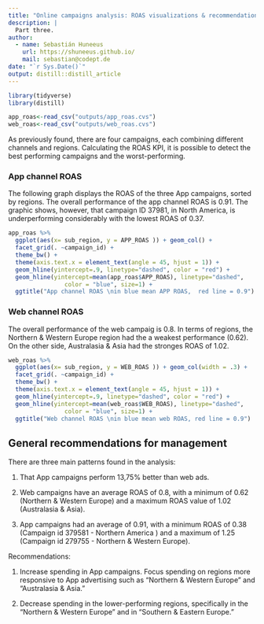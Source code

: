 ```yaml
---
title: "Online campaigns analysis: ROAS visualizations & recommendations "
description: |
  Part three.
author:
  - name: Sebastián Huneeus
    url: https://shuneeus.github.io/
    mail: sebastian@codept.de
date: "`r Sys.Date()`"
output: distill::distill_article
---
```



```r
library(tidyverse)
library(distill)
```


```r
app_roas<-read_csv("outputs/app_roas.cvs")
web_roas<-read_csv("outputs/web_roas.cvs")
```


As previously found, there are four campaigns, each combining different channels and regions. Calculating the ROAS KPI, it is possible to detect the best performing campaigns and the worst-performing. 



### App channel ROAS

The following graph displays the ROAS of the three App campaigns, sorted by regions. The overall performance of the app channel ROAS is 0.91. The graphic shows, however, that campaign ID 37981,  in North America, is underperforming considerably with the lowest ROAS of 0.37.   

```r
app_roas %>% 
  ggplot(aes(x= sub_region, y = APP_ROAS )) + geom_col() +
  facet_grid(. ~campaign_id) + 
  theme_bw() +
  theme(axis.text.x = element_text(angle = 45, hjust = 1)) + 
  geom_hline(yintercept=.9, linetype="dashed", color = "red") +
  geom_hline(yintercept=mean(app_roas$APP_ROAS), linetype="dashed", 
                color = "blue", size=1) + 
  ggtitle("App channel ROAS \nin blue mean APP ROAS,  red line = 0.9")
```


### Web channel ROAS

The overall performance of the web campaig is 0.8. In terms of regions, the Northern & Western Europe region had the a weakest performance (0.62). On the other side, Australasia & Asia had the stronges ROAS of 1.02. 


```r
web_roas %>% 
  ggplot(aes(x= sub_region, y = WEB_ROAS )) + geom_col(width = .3) +
  facet_grid(. ~campaign_id) + 
  theme_bw() +
  theme(axis.text.x = element_text(angle = 45, hjust = 1)) + 
  geom_hline(yintercept=.9, linetype="dashed", color = "red") +
  geom_hline(yintercept=mean(web_roas$WEB_ROAS), linetype="dashed", 
                color = "blue", size=1) + 
  ggtitle("Web channel ROAS \nin blue mean web ROAS, red line = 0.9")
```


## General recommendations for management 

There are three main patterns found in the analysis:  

1) That App campaigns perform 13,75% better than web ads. 

2) Web campaigns have an average ROAS of 0.8, with a minimum of 0.62 (Northern & Western Europe) and a maximum ROAS value of 1.02 (Australasia & Asia). 

3) App campaigns had an average of 0.91, with a minimum ROAS of 0.38 (Campaign id 379581 - Northern America ) and a maximum of 1.25 (Campaign id 279755 - Northern & Western Europe). 

Recommendations: 

1) Increase spending in App campaigns. Focus spending on regions more responsive to App advertising such as "Northern & Western Europe" and "Australasia & Asia." 

2) Decrease spending in the lower-performing regions, specifically in the "Northern & Western Europe" and in 	"Southern & Eastern Europe." 





